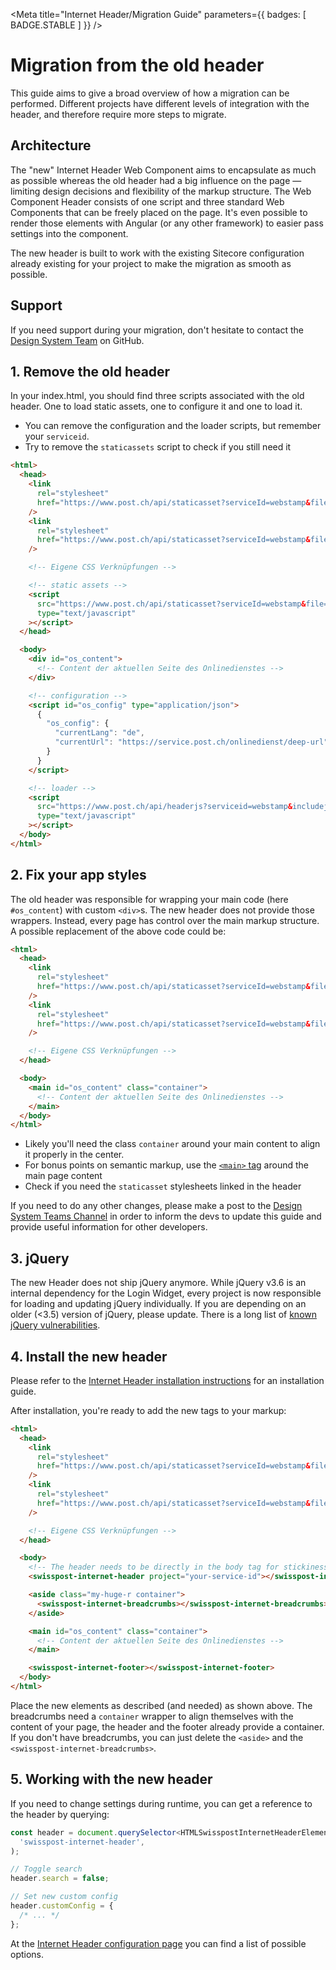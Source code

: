 
<Meta
  title="Internet Header/Migration Guide"
  parameters={{ badges: [ BADGE.STABLE ] }}
/>

# Migration from the old header

This guide aims to give a broad overview of how a migration can be performed.
Different projects have different levels of integration with the header,
and therefore require more steps to migrate.

## Architecture

The "new"
Internet Header Web Component aims
to encapsulate as much as possible whereas the old header had a big influence on the page —
limiting design decisions and flexibility of the markup structure.
The Web Component Header consists of one script and three standard Web Components that can be freely placed on the page.
It's even possible to render those elements with Angular
(or any other framework) to easier pass settings into the component.

The new header is built
to work with the existing Sitecore configuration
already existing for your project to make the migration as smooth as possible.

## Support

If you need support during your migration,
don't hesitate
to contact the [Design System Team](https://github.com/swisspost/design-system/discussions/categories/general) on GitHub.

## 1. Remove the old header

In your index.html, you should find three scripts associated with the old header.
One to load static assets, one to configure it and one to load it.

- You can remove the configuration and the loader scripts, but remember your `serviceid`.
- Try to remove the `staticassets` script to check if you still need it

```html
<html>
  <head>
    <link
      rel="stylesheet"
      href="https://www.post.ch/api/staticasset?serviceId=webstamp&file=post.css&environment=prod"
    />
    <link
      rel="stylesheet"
      href="https://www.post.ch/api/staticasset?serviceId=webstamp&file=post-modules.css&environment=prod"
    />

    <!-- Eigene CSS Verknüpfungen -->

    <!-- static assets -->
    <script
      src="https://www.post.ch/api/staticasset?serviceId=webstamp&file=head.js&environment=prod"
      type="text/javascript"
    ></script>
  </head>

  <body>
    <div id="os_content">
      <!-- Content der aktuellen Seite des Onlinedienstes -->
    </div>

    <!-- configuration -->
    <script id="os_config" type="application/json">
      {
        "os_config": {
          "currentLang": "de",
          "currentUrl": "https://service.post.ch/onlinedienst/deep-url"
        }
      }
    </script>

    <!-- loader -->
    <script
      src="https://www.post.ch/api/headerjs?serviceid=webstamp&includejquery=true&environment=prod"
      type="text/javascript"
    ></script>
  </body>
</html>
```

## 2. Fix your app styles

The old header was responsible for wrapping your main code (here `#os_content`) with custom `<div>`s.
The new header does not provide those wrappers.
Instead, every page has control over the main markup structure.
A possible replacement of the above code could be:

```html
<html>
  <head>
    <link
      rel="stylesheet"
      href="https://www.post.ch/api/staticasset?serviceId=webstamp&file=post.css&environment=prod"
    />
    <link
      rel="stylesheet"
      href="https://www.post.ch/api/staticasset?serviceId=webstamp&file=post-modules.css&environment=prod"
    />

    <!-- Eigene CSS Verknüpfungen -->
  </head>

  <body>
    <main id="os_content" class="container">
      <!-- Content der aktuellen Seite des Onlinedienstes -->
    </main>
  </body>
</html>
```

- Likely you'll need the class `container` around your main content to align it properly in the center.
- For bonus points on semantic markup, use the [`<main>` tag](https://developer.mozilla.org/en-US/docs/Web/HTML/Element/main) around the main page content
- Check if you need the `staticasset` stylesheets linked in the header

If you need to do any other changes,
please make a post to the [Design System Teams Channel](https://teams.microsoft.com/l/channel/19%3ae7fa68fb13eb40b4bf4604edea5f4b3e%40thread.tacv2/%25F0%259F%259A%2591%2520Support?groupId=123c7c9e-052a-40e6-98d3-6cc6d46bad0a&tenantId=3ae7c479-0cf1-47f4-8f84-929f364eff67)
in order to inform the devs to update this guide and provide useful information for other developers.

## 3. jQuery

The new Header does not ship jQuery anymore.
While jQuery v3.6 is an internal dependency for the Login Widget,
every project is now responsible for loading and updating jQuery individually.
If you are depending on an older (&lt;3.5) version of jQuery, please update.
There is a long list of [known jQuery vulnerabilities](https://security.snyk.io/package/npm/jquery).

## 4. Install the new header

Please refer to the [Internet Header installation instructions](/story/getting-started--page) for an installation guide.

After installation, you're ready to add the new tags to your markup:

```html
<html>
  <head>
    <link
      rel="stylesheet"
      href="https://www.post.ch/api/staticasset?serviceId=webstamp&file=post.css&environment=prod"
    />
    <link
      rel="stylesheet"
      href="https://www.post.ch/api/staticasset?serviceId=webstamp&file=post-modules.css&environment=prod"
    />

    <!-- Eigene CSS Verknüpfungen -->
  </head>

  <body>
    <!-- The header needs to be directly in the body tag for stickiness functionality to work -->
    <swisspost-internet-header project="your-service-id"></swisspost-internet-header>

    <aside class="my-huge-r container">
      <swisspost-internet-breadcrumbs></swisspost-internet-breadcrumbs>
    </aside>

    <main id="os_content" class="container">
      <!-- Content der aktuellen Seite des Onlinedienstes -->
    </main>

    <swisspost-internet-footer></swisspost-internet-footer>
  </body>
</html>
```

Place the new elements as described (and needed) as shown above.
The breadcrumbs need a `container` wrapper to align themselves with the content of your page,
the header and the footer already provide a container.
If you don't have breadcrumbs, you can just delete the `<aside>` and the `<swisspost-internet-breadcrumbs>`.

## 5. Working with the new header

If you need to change settings during runtime, you can get a reference to the header by querying:

```ts
const header = document.querySelector<HTMLSwisspostInternetHeaderElement>(
  'swisspost-internet-header',
);

// Toggle search
header.search = false;

// Set new custom config
header.customConfig = {
  /* ... */
};
```

At the [Internet Header configuration page](/story/header-usage--page) you can find a list of possible options.
